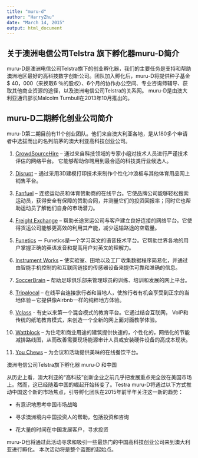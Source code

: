 ```yaml
---
title: "muru-d"
author: "HarryZhu"
date: "March 14, 2015"
output: html_document
---
```

## 关于澳洲电信公司Telstra 旗下孵化器muru-D简介


muru-D是澳洲电信公司Telstra旗下的创业孵化器，我们的主要任务是支持和帮助澳洲地区最好的高科技数字创新公司。团队加入孵化后，muru-D将提供种子基金$ 40，000（来换取6 ％的股权）、6个月的协作办公空间、专业咨询师辅导、获取其他商业资源的途径，以及澳洲电信公司Telstra的关系网。 muru-D是由澳大利亚通讯部长Malcolm Turnbull在2013年10月推出的。



## muru-D二期孵化创业公司简介

muru-D第二期目前有11个创业团队。他们来自澳大利亚各地，是从180多个申请者中选拔而出的名列前茅的澳大利亚高科技创业公司。

1. [CrowdSourceHire](http://www.crowdsourcehire.com/) – 通过来自科技领域的专家小组对技术人员进行严谨技术评估的网络平台。 它能够帮助你聘用到最合适的科技类行业候选人。

2. [Disrupt](http://www.disruptsurfing.com/) – 通过采用3D建模打印技术来制作个性化冲浪板与其他体育用品网上销售平台。
3. [Fanfuel](http://www.fanfuel.co/) – 连接运动员和体育赞助商的在线平台。它使品牌公司能够轻松搜索运动员，获得安全有保障的赞助合同，并测量它们的投资回报率；同时它也帮助运动员了解他们自身的市场潜力。
4. [Freight Exchange](http://www.freightexchange.com.au/) – 帮助长途货运公司与客户建立良好连接的网络平台。它使得货运公司能够更高效的利用其产能，减少运输路途的空载量。
5. [Funetics](http://www.learningfunetics.com/) － Funetics是一个学习英文的语音技术平台。它帮助世界各地的用户掌握正确的英语发音和提高用户对英文的理解力。
6. [Instrument Works](http://www.instrument-works.com/) – 使实验室、田地以及工厂收集数据程序简易化，并通过由智能手机控制的和互联网链接的传感器设备来提供可靠和准确的信息。
7. [SoccerBrain](http://soccerbra.in/) – 帮助足球俱乐部来管理球员的训练、培训和发展的网上平台。
8. [Tripalocal](http://www.tripalocal.com/) – 在线平台连接旅行者和当地人，使旅行者有机会享受到正宗的当地体验－它提供像Airbnb一样的纯粹地方体验。
9. [Vclass](http://www.vclass.com.au/) - 有史以来第一个混合模式的教育平台。它通过结合互联网， VoIP和传统的纸笔教育模式，来创造一个全新的网上面对面教学体验。
10. [Wattblock](http://www.wattblock.com.au/) – 为住宅和商业用途的建筑提供快速的，个性化的，网络化的节能减排路线图，从而改善需要现场能源审计人员或安装硬件设备的高成本现状。
11. [You Chews](http://www.youchews.com/) – 为会议和活动提供美味的在线餐饮平台。

澳洲电信公司Telstra旗下孵化器 muru-D 和中国

从历史上看，澳大利亚的“高科技”创新企业之前几乎把发展重点完全放在美国市场上。然而，这已经随着中国的崛起开始转变了。Testra muru-D将通过以下方式推动中国这个新的市场焦点，引导孵化团队在2015年前半年关注这一新的趋势：

* 有意识地思考中国市场战略

* 寻求澳洲境内中国投资人的帮助，包括投资和咨询

* 花大量的时间在中国发展客户，寻求投资

muru-D也将通过此活动寻求和吸引一些最热门的中国高科技创业公司来到澳大利亚进行孵化。 本次活动将是整个蓝图的起始点。

